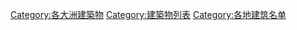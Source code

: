 
[[Category:各大洲建築物|Category:各大洲建築物]]
[[Category:建築物列表|Category:建築物列表]]
[[Category:各地建筑名单|Category:各地建筑名单]]